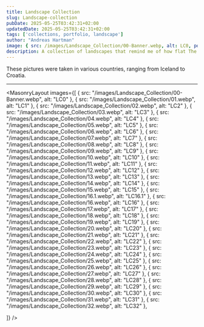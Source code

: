 ```yaml
---
title: Landscape Collection
slug: Landscape-collection
pubDate: 2025-05-25T03:42:31+02:00
updatedDate: 2025-05-25T03:42:31+02:00
tags: ['collections, portfolio, landscape']
author: "Andreas Hartman"
image: { src: /images/Landscape_Collection/00-Banner.webp, alt: LC0, positionx: 30%, positiony: 20%}
description: A collection of landscapes that remind me of how flat The Netherlands is.
---
```


These pictures were taken in various countries, ranging from Iceland to Croatia.


---

<MasonryLayout images={[
    { src: "/images/Landscape_Collection/00-Banner.webp", alt: "LC0" },
    { src: "/images/Landscape_Collection/01.webp", alt: "LC1" },
    { src: "/images/Landscape_Collection/02.webp", alt: "LC2" },
    { src: "/images/Landscape_Collection/03.webp", alt: "LC3" },
    { src: "/images/Landscape_Collection/04.webp", alt: "LC4" },
    { src: "/images/Landscape_Collection/05.webp", alt: "LC5" },
    { src: "/images/Landscape_Collection/06.webp", alt: "LC6" },
    { src: "/images/Landscape_Collection/07.webp", alt: "LC7" },
    { src: "/images/Landscape_Collection/08.webp", alt: "LC8" },
    { src: "/images/Landscape_Collection/09.webp", alt: "LC9" },
    { src: "/images/Landscape_Collection/10.webp", alt: "LC10" },
    { src: "/images/Landscape_Collection/11.webp", alt: "LC11" },
    { src: "/images/Landscape_Collection/12.webp", alt: "LC12" },
    { src: "/images/Landscape_Collection/13.webp", alt: "LC13" },
    { src: "/images/Landscape_Collection/14.webp", alt: "LC14" },
    { src: "/images/Landscape_Collection/15.webp", alt: "LC15" },
    { src: "/images/Landscape_Collection/16.1.webp", alt: "LC16.1" },
    { src: "/images/Landscape_Collection/16.webp", alt: "LC16" },
    { src: "/images/Landscape_Collection/17.webp", alt: "LC17" },
    { src: "/images/Landscape_Collection/18.webp", alt: "LC18" },
    { src: "/images/Landscape_Collection/19.webp", alt: "LC19" },
    { src: "/images/Landscape_Collection/20.webp", alt: "LC20" },
    { src: "/images/Landscape_Collection/21.webp", alt: "LC21" },
    { src: "/images/Landscape_Collection/22.webp", alt: "LC22" },
    { src: "/images/Landscape_Collection/23.webp", alt: "LC23" },
    { src: "/images/Landscape_Collection/24.webp", alt: "LC24" },
    { src: "/images/Landscape_Collection/25.webp", alt: "LC25" },
    { src: "/images/Landscape_Collection/26.webp", alt: "LC26" },
    { src: "/images/Landscape_Collection/27.webp", alt: "LC27" },
    { src: "/images/Landscape_Collection/28.webp", alt: "LC28" },
    { src: "/images/Landscape_Collection/29.webp", alt: "LC29" },
    { src: "/images/Landscape_Collection/30.webp", alt: "LC30" },
    { src: "/images/Landscape_Collection/31.webp", alt: "LC31" },
    { src: "/images/Landscape_Collection/32.webp", alt: "LC32" },

]} />